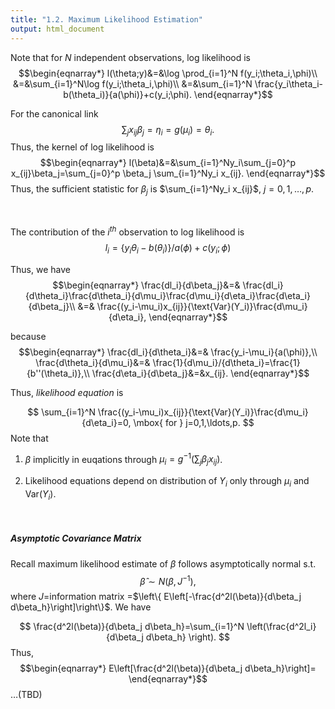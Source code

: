 ```yaml
---
title: "1.2. Maximum Likelihood Estimation"
output: html_document
---
```


Note that for $N$ independent observations, log likelihood is
$$\begin{eqnarray*}
l(\theta;y)&=&\log \prod_{i=1}^N f(y_i;\theta_i,\phi)\\
           &=&\sum_{i=1}^N\log f(y_i;\theta_i,\phi)\\
           &=&\sum_{i=1}^N \frac{y_i\theta_i-b(\theta_i)}{a(\phi)}+c(y_i;\phi).
\end{eqnarray*}$$

For the canonical link
$$
\sum_jx_{ij}\beta_j=\eta_i=g(\mu_i)=\theta_i.
$$
Thus, the kernel of log likelihood is
$$\begin{eqnarray*}
l(\beta)&=&\sum_{i=1}^Ny_i\sum_{j=0}^p x_{ij}\beta_j=\sum_{j=0}^p \beta_j \sum_{i=1}^Ny_i x_{ij}.
\end{eqnarray*}$$
Thus, the sufficient statistic for $\beta_j$ is $\sum_{i=1}^Ny_i x_{ij}$, $j=0,1,\ldots,p$.

&nbsp;

The contribution of the $i^{th}$ observation to log likelihood is
$$
l_i=\{ y_i \theta_i -b(\theta_i) \}/a(\phi)+c(y_i;\phi)
$$

Thus, we have
$$\begin{eqnarray*}
\frac{dl_i}{d\beta_j}&=& \frac{dl_i}{d\theta_i}\frac{d\theta_i}{d\mu_i}\frac{d\mu_i}{d\eta_i}\frac{d\eta_i}{d\beta_j}\\
&=& \frac{(y_i-\mu_i)x_{ij}}{\text{Var}(Y_i)}\frac{d\mu_i}{d\eta_i},
\end{eqnarray*}$$

because
$$\begin{eqnarray*}
\frac{dl_i}{d\theta_i}&=& \frac{y_i-\mu_i}{a(\phi)},\\
\frac{d\theta_i}{d\mu_i}&=& \frac{1}{d\mu_i}/{d\theta_i}=\frac{1}{b''(\theta_i)},\\
\frac{d\eta_i}{d\beta_j}&=&x_{ij}.
\end{eqnarray*}$$

Thus, *likelihood equation* is

$$
\sum_{i=1}^N \frac{(y_i-\mu_i)x_{ij}}{\text{Var}(Y_i)}\frac{d\mu_i}{d\eta_i}=0, \mbox{ for } j=0,1,\ldots,p.
$$
Note that

1. $\beta$ implicitly in euqations through $\mu_i=g^{-1}(\sum_j\beta_jx_{ij})$.

2. Likelihood equations depend on distribution of $Y_i$ only through $\mu_i$ and Var$(Y_i)$.

&nbsp;&nbsp;

##### Asymptotic Covariance Matrix 
Recall maximum likelihood estimate of $\beta$ follows asymptotically normal s.t. 
$$
\hat{\beta}\sim N(\beta, J^{-1}),
$$
where $J=$information matrix =$\left\{ E\left[-\frac{d^2l(\beta)}{d\beta_j d\beta_h}\right]\right\}$. We have

$$
\frac{d^2l(\beta)}{d\beta_j d\beta_h}=\sum_{i=1}^N \left(\frac{d^2l_i}{d\beta_j d\beta_h} \right).
$$
Thus,
$$\begin{eqnarray*}
E\left[\frac{d^2l(\beta)}{d\beta_j d\beta_h}\right]=
\end{eqnarray*}$$...(TBD)

&nbsp;&nbsp;

#####

&nbsp;&nbsp;

#####

&nbsp;&nbsp;

#####

&nbsp;&nbsp;

#####